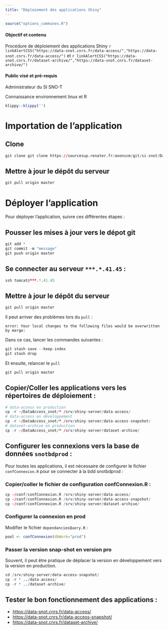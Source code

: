 ```yaml
---
title: "Déploiement des applications Shiny"
---
```


```r
source("options_communes.R")
```

<div class="alert alert-success" role="alert">
  <h4 class="alert-heading">**Objectif et contenu**</h4>
  <p>Procédure de déploiement des applications Shiny `r linkAlertCSS("https://data-snot.cnrs.fr/data-access/","https://data-snot.cnrs.fr/data-access/")` et `r linkAlertCSS("https://data-snot.cnrs.fr/dataset-archive/","https://data-snot.cnrs.fr/dataset-archive/")`</p>
</div>

<div class="alert alert-info" role="alert">
  <h4 class="alert-heading">**Public visé et pré-requis**</h4>
  <p>Administrateur du SI SNO-T</p>
  <p>Connaissance environnement linux et R</p>
</div>

```r
klippy::klippy('')
```

# Importation de l'application

## Clone

```r
git clone git clone https://sourcesup.renater.fr/anonscm/git/si-snot/DataAccess_snot.git
```

## Mettre à jour le dépôt du serveur

```r
git pull origin master
```

# Déployer l'application

Pour déployer l'application, suivre ces différentes étapes : 

## Pousser les mises à jour vers le dépot git

```r
git add *
git commit -m "message"
git push origin master
```

## Se connecter au serveur `***.*.41.45` :

```r
ssh tomcat@***.*.41.45
```

## Mettre à jour le dépôt du serveur

```r
git pull origin master
```

Il peut arriver des problèmes lors du `pull` :

`error: Your local changes to the following files would be overwritten by merge:`

Dans ce cas, lancer les commandes suivantes :

```r
git stash save --keep-index
git stash drop
```

Et ensuite, relancer le `pull`

```r
git pull origin master
```

## Copier/Coller les applications vers les répertoires de déploiement :

```r
# data-access en production
cp -r ~/DataAccess_snot/* /srv/shiny-server/data-access/
# data-access en développement
cp -r ~/DataAccess_snot/* /srv/shiny-server/data-access-snapshot/
# dataset-archive en production
cp -r ~/DataAccess_snot/* /srv/shiny-server/dataset-archive/
```

## Configurer les connexions vers la base de données `snotbdprod` :

Pour toutes les applications, il est nécessaire de configurer le fichier `confConnexion.R` pour se connecter à la bdd snotbdprod :

### Copier/coller le fichier de configuration confConnexion.R :

```r
cp ~/conf/confConnexion.R /srv/shiny-server/data-access/
cp ~/conf/confConnexion.R /srv/shiny-server/data-access-snapshot/
cp ~/conf/confConnexion.R /srv/shiny-server/dataset-archive/
```

### Configurer la connexion en **prod** 

Modifier le fichier `dependanciesQuery.R` :

```r
pool <- confConnexion(dbWork="prod")
```

### Passer la version snap-shot en version pro

Souvent, il peut être pratique de déplacer la version en développement vers la version en production.

```r
cd /srv/shiny-server/data-access-snapshot/
cp -r * ../data-access/
cp -r * ../dataset-archive/
```

## Tester le bon fonctionnement des applications :

- [https://data-snot.cnrs.fr/data-access/](https://data-snot.cnrs.fr/data-access/)
- [https://data-snot.cnrs.fr/data-access-snapshot/](https://data-snot.cnrs.fr/data-access-snapshot/)
- [https://data-snot.cnrs.fr/dataset-archive/](https://data-snot.cnrs.fr/dataset-archive/)
